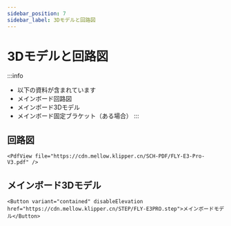 ```yaml
---
sidebar_position: 7
sidebar_label: 3Dモデルと回路図
---
```


# 3Dモデルと回路図


:::info
* 以下の資料が含まれています
* メインボード回路図
* メインボード3Dモデル
* メインボード固定ブラケット（ある場合）
:::

## 回路図

    <PdfView file="https://cdn.mellow.klipper.cn/SCH-PDF/FLY-E3-Pro-V3.pdf" />


## メインボード3Dモデル

    <Button variant="contained" disableElevation href="https://cdn.mellow.klipper.cn/STEP/FLY-E3PRO.step">メインボードモデル</Button>